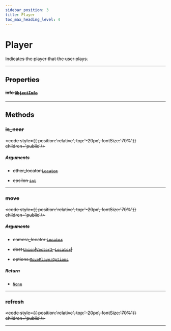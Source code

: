 ```yaml
---
sidebar_position: 3
title: Player
toc_max_heading_level: 4
---
```


# Player <s generated />

Indicates the player that the user plays.

<hr class="solid" />  <s generated />

## Properties <s generated />

#### info [`ObjectInfo`]( object-info) <s generated />

<hr class="solid" />  <s generated />

## Methods <s generated />

### is_near <s generated />

<s childtag /> <code style={{ position:'relative', top:'-20px', fontSize:'70%'}} children='public'/> <s generated />

##### Arguments <s generated />

- other_locator [`Locator`]( locator) <s generated />

- epsilon [`int`]( https://docs.python.org/3.9/library/stdtypes.html?highlight=int#numeric-types-int-float-complex) <s generated />

<hr class="solid" />  <s generated />

### move <s generated />

<s childtag /> <code style={{ position:'relative', top:'-20px', fontSize:'70%'}} children='public'/> <s generated />

##### Arguments <s generated />

- camera_locator [`Locator`]( locator) <s generated />

- dest [`Union`]( https://docs.python.org/3.9/library/typing.html?highlight=optional#typing.Union)[[`Vector3`]( vector3), [`Locator`]( locator)] <s generated />

- options [`MovePlayerOptions`]( move-player-options) <s generated />

##### Return <s generated />

- [`None`]( https://docs.python.org/3.9/library/constants.html?highlight=none#None) <s generated />

<hr class="solid" />  <s generated />

### refresh <s generated />

<s childtag /> <code style={{ position:'relative', top:'-20px', fontSize:'70%'}} children='public'/> <s generated />

<hr class="solid" />  <s generated />
